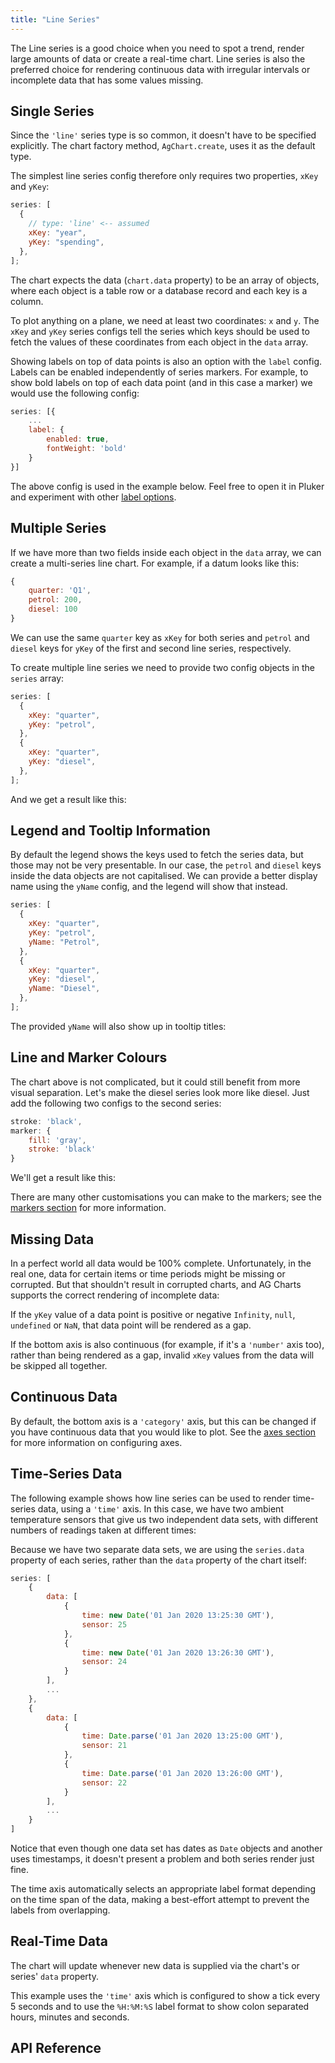```yaml
---
title: "Line Series"
---
```


The Line series is a good choice when you need to spot a trend, render large amounts of data or create a real-time chart. Line series is also the preferred choice for rendering continuous data with irregular intervals or incomplete data that has some values missing.

## Single Series

Since the `'line'` series type is so common, it doesn't have to be specified explicitly. The chart factory method, `AgChart.create`, uses it as the default type.

The simplest line series config therefore only requires two properties, `xKey` and `yKey`:

```js
series: [
  {
    // type: 'line' <-- assumed
    xKey: "year",
    yKey: "spending",
  },
];
```

<SimpleExampleRunner
  title="Single Line Series"
  name="basic-line"
  type="generated"
/>

The chart expects the data (`chart.data` property) to be an array of objects, where each object is a table row or a database record and each key is a column.

To plot anything on a plane, we need at least two coordinates: `x` and `y`. The `xKey` and `yKey` series configs tell the series which keys should be used to fetch the values of these coordinates from each object in the `data` array.

Showing labels on top of data points is also an option with the `label` config. Labels can be enabled independently of series markers.
For example, to show bold labels on top of each data point (and in this case a marker) we would use the following config:

```js
series: [{
    ...
    label: {
        enabled: true,
        fontWeight: 'bold'
    }
}]
```

The above config is used in the example below. Feel free to open it in Pluker and experiment with other [label options](#reference-line.label).


<SimpleExampleRunner
  title="Line Series With Labels"
  name="basic-line-labels"
  type="generated"
/>

## Multiple Series

If we have more than two fields inside each object in the `data` array, we can create a multi-series line chart. For example, if a datum looks like this:

```js
{
    quarter: 'Q1',
    petrol: 200,
    diesel: 100
}
```

We can use the same `quarter` key as `xKey` for both series and `petrol` and `diesel` keys for `yKey` of the first and second line series, respectively.

To create multiple line series we need to provide two config objects in the `series` array:

```js
series: [
  {
    xKey: "quarter",
    yKey: "petrol",
  },
  {
    xKey: "quarter",
    yKey: "diesel",
  },
];
```

And we get a result like this:

<SimpleExampleRunner
  title='Multiple Line Series' name='multi-line' type='generated'
/>

## Legend and Tooltip Information

By default the legend shows the keys used to fetch the series data, but those may not be very presentable. In our case, the `petrol` and `diesel` keys inside the data objects are not capitalised. We can provide a better display name using the `yName` config, and the legend will show that instead.

```js
series: [
  {
    xKey: "quarter",
    yKey: "petrol",
    yName: "Petrol",
  },
  {
    xKey: "quarter",
    yKey: "diesel",
    yName: "Diesel",
  },
];
```

<SimpleExampleRunner
  title='Legend and Tooltip Information' name='legend-info' type='generated'
/>

The provided `yName` will also show up in tooltip titles:

<image-caption src="tooltip-titles.png" alt="Left: tooltip with no title, Right: tooltip with title" maxWidth="80%" constrained="true" centered="true"></image-caption>

## Line and Marker Colours

The chart above is not complicated, but it could still benefit from more visual separation. Let's make the diesel series look more like diesel. Just add the following two configs to the second series:

```js
stroke: 'black',
marker: {
    fill: 'gray',
    stroke: 'black'
}
```

We'll get a result like this:

<SimpleExampleRunner
  title='Line and Marker Colours' name='line-marker-colors' type='generated'
/>

There are many other customisations you can make to the markers; see the [markers section](/charts-markers/) for more information.

## Missing Data

In a perfect world all data would be 100% complete. Unfortunately, in the real one, data for certain items or time periods might be missing or corrupted. But that shouldn't result in corrupted charts, and AG Charts supports the correct rendering of incomplete data:

<SimpleExampleRunner
  title='Line Series with Incomplete Data' name='gap-line' type='generated'
/>

If the `yKey` value of a data point is positive or negative `Infinity`, `null`, `undefined` or `NaN`, that data point will be rendered as a gap.

If the bottom axis is also continuous (for example, if it's a `'number'` axis too), rather than being rendered as a gap, invalid `xKey` values from the data will be skipped all together.

## Continuous Data

By default, the bottom axis is a `'category'` axis, but this can be changed if you have continuous data that you would like to plot. See the [axes section](/charts-axes/) for more information on configuring axes.

<SimpleExampleRunner
  title='Continuous Data: Spiral Curve' name='two-number-axes' type='generated' options='{ "exampleHeight": 600 }'
/>

## Time-Series Data

The following example shows how line series can be used to render time-series data, using a `'time'` axis. In this case, we have two ambient temperature sensors that give us two independent data sets, with different numbers of readings taken at different times:

<SimpleExampleRunner
  title='Time Data: Temperature Sensors' name='time-line' type='generated'
/>

Because we have two separate data sets, we are using the `series.data` property of each series, rather than the `data` property of the chart itself:

```js
series: [
    {
        data: [
            {
                time: new Date('01 Jan 2020 13:25:30 GMT'),
                sensor: 25
            },
            {
                time: new Date('01 Jan 2020 13:26:30 GMT'),
                sensor: 24
            }
        ],
        ...
    },
    {
        data: [
            {
                time: Date.parse('01 Jan 2020 13:25:00 GMT'),
                sensor: 21
            },
            {
                time: Date.parse('01 Jan 2020 13:26:00 GMT'),
                sensor: 22
            }
        ],
        ...
    }
]
```

Notice that even though one data set has dates as `Date` objects and another uses timestamps, it doesn't present a problem and both series render just fine.

The time axis automatically selects an appropriate label format depending on the time span of the data, making a best-effort attempt to prevent the labels from overlapping.

## Real-Time Data

The chart will update whenever new data is supplied via the chart's or series' `data` property.

<SimpleExampleRunner
  title='Real-Time Chart: Core Voltage' name='real-time' type='mixed'
/>

This example uses the `'time'` axis which is configured to show a tick every 5 seconds and to use the `%H:%M:%S` label format to show colon separated hours, minutes and seconds.

## API Reference

<interface-documentation interfaceName='AgLineSeriesOptions' overridesrc="charts-api/api.json" config='{ "showSnippets": false, "lookupRoot": "charts-api" }'></interface-documentation>
